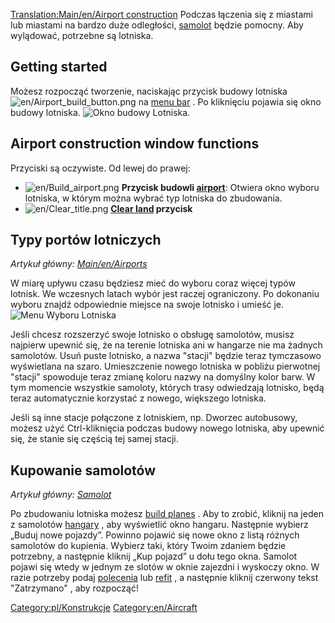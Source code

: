 [[Translation:Main/en/Airport construction]]<!--{{en/Table of contents}}-->{{pl/Spis treści}}
Podczas łączenia się z miastami lub miastami na bardzo duże odległości, [[Main/pl/Samoloty|samolot]] będzie pomocny. Aby wylądować, potrzebne są lotniska.

==Getting started==
Możesz rozpocząć tworzenie, naciskając przycisk budowy lotniska [[File:en/Airport build button.png]] na  [[Main/pl/Interfejs gry|menu bar]] . Po kliknięciu pojawia się okno budowy lotniska.
[[File:en/Airport construction.png|frame|none|Okno budowy Lotniska.]]

==Airport construction window functions==

Przyciski są oczywiste. Od lewej do prawej:

* [[File:en/Build airport.png]] '''Przycisk budowli [[Main/en/Airports|airport]] ''': Otwiera okno wyboru lotniska, w którym można wybrać typ lotniska do zbudowania.
* [[File:en/Clear title.png]] '''[[Main/en/Landscaping|Clear land]] przycisk'''

==Typy portów lotniczych==
''Artykuł główny: [[Main/en/Airports]]''

W miarę upływu czasu będziesz mieć do wyboru coraz więcej typów lotnisk. We wczesnych latach wybór jest raczej ograniczony. Po dokonaniu wyboru znajdź odpowiednie miejsce na swoje lotnisko i umieść je.
[[File:en/Airport-selection1.png|none|frame|Menu Wyboru Lotniska]]

Jeśli chcesz rozszerzyć swoje lotnisko o obsługę samolotów, musisz najpierw upewnić się, że na terenie lotniska ani w hangarze nie ma żadnych samolotów. Usuń puste lotnisko, a nazwa "stacji" będzie teraz tymczasowo wyświetlana na szaro. Umieszczenie nowego lotniska w pobliżu pierwotnej "stacji" spowoduje teraz zmianę koloru nazwy na domyślny kolor barw. W tym momencie wszystkie samoloty, których trasy odwiedzają lotnisko, będą teraz automatycznie korzystać z nowego, większego lotniska.

Jeśli są inne stacje połączone z lotniskiem, np. Dworzec autobusowy, możesz użyć Ctrl-kliknięcia podczas budowy nowego lotniska, aby upewnić się, że stanie się częścią tej samej stacji.

==Kupowanie samolotów==

''Artykuł główny: [[Main/pl/Samoloty|Samolot]]''

Po zbudowaniu lotniska możesz  [[Main/en/Buying aircraft|build planes]] . Aby to zrobić, kliknij na jeden z samolotów [[Main/en/Depots|hangary]] , aby wyświetlić okno hangaru. Następnie wybierz „Buduj nowe pojazdy”. Powinno pojawić się nowe okno z listą różnych samolotów do kupienia. Wybierz taki, który Twoim zdaniem będzie potrzebny, a następnie kliknij „Kup pojazd” u dołu tego okna. Samolot pojawi się wtedy w jednym ze slotów w oknie zajezdni i wyskoczy okno. W razie potrzeby podaj [[Main/pl/Polecenia|polecenia]] lub [[Main/en/Refit|refit]]  , a następnie kliknij czerwony tekst "Zatrzymano" , aby rozpocząć!



<!--[[Category:en/Construction]]-->[[Category:pl/Konstrukcje]]
[[Category:en/Aircraft]]<!--[[Category:pl/Lotnisko]]-->